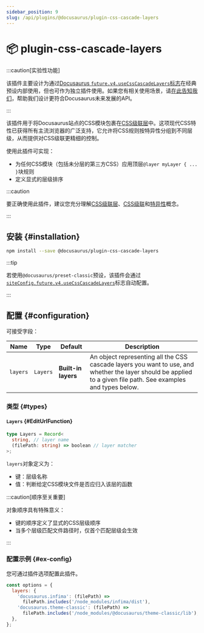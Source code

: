 ```yaml
---
sidebar_position: 9
slug: /api/plugins/@docusaurus/plugin-css-cascade-layers
---
```


# 📦 plugin-css-cascade-layers


:::caution[实验性功能]

该插件主要设计为通过[Docusaurus `future.v4.useCssCascadeLayers`标志](../docusaurus.config.js.mdx#future)在经典预设内部使用，但也可作为独立插件使用。如果您有相关使用场景，请[在此告知我们](https://github.com/facebook/docusaurus/pull/11142)，帮助我们设计更符合Docusaurus未来发展的API。

:::

该插件用于将Docusaurus站点的CSS模块包裹在[CSS级联层](https://css-tricks.com/css-cascade-layers/)中。这项现代CSS特性已获得所有主流浏览器的广泛支持，它允许将CSS规则按特异性分组到不同层级，从而提供对CSS级联更精细的控制。

使用此插件可实现：

- 为任何CSS模块（包括未分层的第三方CSS）应用顶层`@layer myLayer { ... }`块规则
- 定义显式的层级排序

:::caution

要正确使用此插件，建议您充分理解[CSS级联层](https://css-tricks.com/css-cascade-layers/)、[CSS级联](https://developer.mozilla.org/docs/Web/CSS/CSS_cascade/Cascade)和[特异性](https://developer.mozilla.org/en-US/docs/Web/CSS/CSS_cascade/Specificity)概念。

:::

## 安装 {#installation}

```bash npm2yarn
npm install --save @docusaurus/plugin-css-cascade-layers
```

:::tip

若使用`@docusaurus/preset-classic`预设，该插件会通过[`siteConfig.future.v4.useCssCascadeLayers`](../docusaurus.config.js.mdx#future)标志自动配置。

:::

## 配置 {#configuration}

可接受字段：

<APITable>

| Name | Type | Default | Description |
| --- | --- | --- | --- |
| `layers` | `Layers` | **Built-in layers** | An object representing all the CSS cascade layers you want to use, and whether the layer should be applied to a given file path. See examples and types below. |

</APITable>

### 类型 {#types}

#### `Layers` {#EditUrlFunction}

```ts
type Layers = Record<
  string, // layer name
  (filePath: string) => boolean // layer matcher
>;
```

`layers`对象定义为：

- 键：层级名称
- 值：判断给定CSS模块文件是否应归入该层的函数

:::caution[顺序至关重要]

对象顺序具有特殊意义：

- 键的顺序定义了显式的CSS层级顺序
- 当多个层级匹配文件路径时，仅首个匹配层级会生效

:::

### 配置示例 {#ex-config}

您可通过插件选项配置此插件。

```js
const options = {
  layers: {
    'docusaurus.infima': (filePath) =>
      filePath.includes('/node_modules/infima/dist'),
    'docusaurus.theme-classic': (filePath) =>
      filePath.includes('/node_modules/@docusaurus/theme-classic/lib'),
  },
};
```